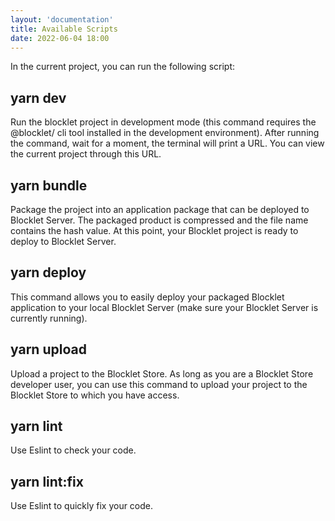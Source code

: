```yaml
---
layout: 'documentation'
title: Available Scripts
date: 2022-06-04 18:00
---
```


In the current project, you can run the following script:

## yarn dev

Run the blocklet project in development mode (this command requires the @blocklet/ cli tool installed in the development environment). After running the command, wait for a moment, the terminal will print a URL. You can view the current project through this URL.

## yarn bundle

Package the project into an application package that can be deployed to Blocklet Server. The packaged product is compressed and the file name contains the hash value. At this point, your Blocklet project is ready to deploy to Blocklet Server.

## yarn deploy

This command allows you to easily deploy your packaged Blocklet application to your local Blocklet Server (make sure your Blocklet Server is currently running).

## yarn upload

Upload a project to the Blocklet Store. As long as you are a Blocklet Store developer user, you can use this command to upload your project to the Blocklet Store to which you have access.

## yarn lint

Use Eslint to check your code.

## yarn lint\:fix

Use Eslint to quickly fix your code.
